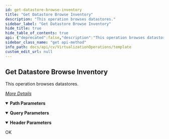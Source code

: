 ```yaml
---
id: get-datastore-browse-inventory
title: "Get Datastore Browse Inventory"
description: "This operation browses datastores."
sidebar_label: "Get Datastore Browse Inventory"
hide_title: true
hide_table_of_contents: true
api: {"deprecated":false,"description":"This operation browses datastores.\n\n[_More Details_](http://documentation.commvault.com/commvault/v11/article?p=features/rest_api/operations/get_datastore_browse.htm)\n","operationId":"Get Datastore Browse Inventory","parameters":[{"description":"","explode":true,"in":"query","name":"requestType","required":true,"schema":{"example":"INVENTORY","type":"string"}},{"description":"","in":"header","name":"Authtoken","required":true,"schema":{"example":"{{TOKEN}}","type":"string"}},{"description":"","in":"path","name":"vclientId","required":true,"schema":{"type":"string"}}],"tags":["VM Operations"],"responses":{"200":{"description":"OK"}},"method":"get","path":"/VSBrowse/{vclientId}/INVENTORY","servers":[{"url":"http://{hostname}/webconsole/api","variables":{"hostname":{"default":"localhost","description":"Webconsole"}}}],"info":{"title":"Template","contact":{},"version":"1.0","description":"Template"},"postman":{"name":"Get Datastore Browse Inventory","description":{"content":"This operation browses datastores.\n\n[_More Details_](http://documentation.commvault.com/commvault/v11/article?p=features/rest_api/operations/get_datastore_browse.htm)\n","type":"text/plain"},"url":{"path":["VSBrowse",":vclientId","INVENTORY"],"host":["{{baseUrl}}"],"query":[{"disabled":false,"description":{"content":"(Required) ","type":"text/plain"},"key":"requestType","value":""}],"variable":[{"disabled":false,"description":{"content":"(Required) ","type":"text/plain"},"type":"any","value":"","key":"vclientId"}]},"header":[{"disabled":false,"description":{"content":"(Required) ","type":"text/plain"},"key":"Authtoken","value":""}],"method":"GET"}}
sidebar_class_name: "get api-method"
info_path: docs/api/cv/VirtualizationOperations/template
custom_edit_url: null
---
```



## Get Datastore Browse Inventory



This operation browses datastores.

[_More Details_](http://documentation.commvault.com/commvault/v11/article?p=features/rest_api/operations/get_datastore_browse.htm)


<details style={{"marginBottom":"1rem"}} data-collapsed={false} open={true}><summary style={{}}><strong>Path Parameters</strong></summary><div><ul><ParamsItem className={"paramsItem"} param={{"description":"","in":"path","name":"vclientId","required":true,"schema":{"type":"string"}}}></ParamsItem></ul></div></details><details style={{"marginBottom":"1rem"}} data-collapsed={false} open={true}><summary style={{}}><strong>Query Parameters</strong></summary><div><ul><ParamsItem className={"paramsItem"} param={{"description":"","explode":true,"in":"query","name":"requestType","required":true,"schema":{"example":"INVENTORY","type":"string"}}}></ParamsItem></ul></div></details><details style={{"marginBottom":"1rem"}} data-collapsed={false} open={true}><summary style={{}}><strong>Header Parameters</strong></summary><div><ul><ParamsItem className={"paramsItem"} param={{"description":"","in":"header","name":"Authtoken","required":true,"schema":{"example":"{{TOKEN}}","type":"string"}}}></ParamsItem></ul></div></details><div><ApiTabs><TabItem label={"200"} value={"200"}><div>

OK

</div><div></div></TabItem></ApiTabs></div>
      